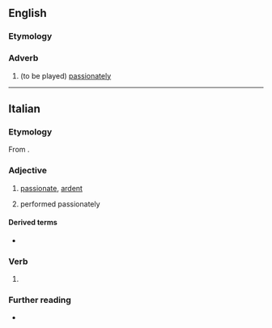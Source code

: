 ==English==

===Etymology===
{{bor|en|it|appassionato}}

===Adverb===
{{en-adv|-}}

# {{lb|en|music}} (to be played) [[passionate]]ly

----

==Italian==

===Etymology===
From {{m|it|appassionare}}.

===Adjective===
{{it-adj|appassionat}}

# [[passionate]], [[ardent]]
# {{lb|it|music}} performed passionately

====Derived terms====
* {{l|it|appassionatamente}}

===Verb===
{{it-pp|appassionat}}

# {{inflection of|it|appassionare||past|part}}

===Further reading===
* {{R:it:Treccani}}